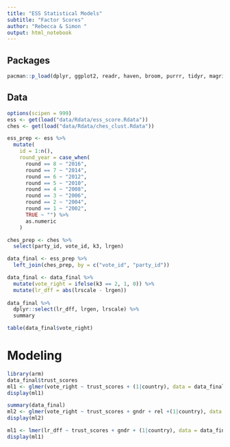 ```yaml
---
title: "ESS Statistical Models"
subtitle: "Factor Scores"
author: "Rebecca & Simon "
output: html_notebook
---
```


## Packages

```r
pacman::p_load(dplyr, ggplot2, readr, haven, broom, purrr, tidyr, magrittr, labelled, sjPlot, viridis, forcats, ggthemes, cluster, factoextra, fpc)
```

## Data

```r
options(scipen = 999)
ess <- get(load("data/Rdata/ess_score.Rdata"))
ches <- get(load("data/Rdata/ches_clust.Rdata"))

ess_prep <- ess %>%
  mutate(
    id = 1:n(),
    round_year = case_when(
      round == 8 ~ "2016",
      round == 7 ~ "2014",
      round == 6 ~ "2012",
      round == 5 ~ "2010",
      round == 4 ~ "2008",
      round == 3 ~ "2006",
      round == 2 ~ "2004",
      round == 1 ~ "2002",
      TRUE ~ "") %>% 
      as.numeric
    )

ches_prep <- ches %>%
  select(party_id, vote_id, k3, lrgen)
```

```r
data_final <- ess_prep %>% 
  left_join(ches_prep, by = c("vote_id", "party_id")) 

data_final <- data_final %>%
  mutate(vote_right = ifelse(k3 == 2, 1, 0)) %>%
  mutate(lr_dff = abs(lrscale - lrgen))
  
data_final %>%
  dplyr::select(lr_dff, lrgen, lrscale) %>%
  summary

table(data_final$vote_right)
```


# Modeling


```r
library(arm)
data_final$trust_scores
ml1 <- glmer(vote_right ~ trust_scores + (1|country), data = data_final, family = binomial(link = "logit"))
display(ml1)
```

```r
summary(data_final)
ml2 <- glmer(vote_right ~ trust_scores + gndr + rel +(1|country), data = data_final, family = binomial(link = "logit"))
display(ml2)
```

```r
ml1 <- lmer(lr_dff ~ trust_scores + gndr + (1|country), data = data_final)
display(ml1)
```

